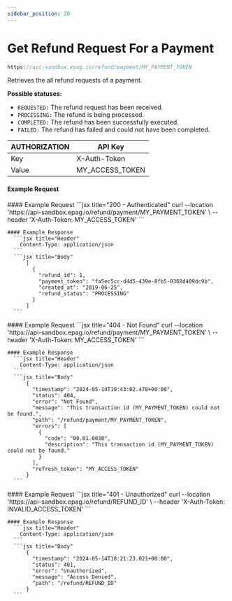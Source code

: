 ```yaml
---
sidebar_position: 20
---
```



# Get Refund Request For a Payment

```jsx
https://api-sandbox.epag.io/refund/payment/MY_PAYMENT_TOKEN
```

Retrieves the all refund requests of a payment.

**Possible statuses:**

- <code>REQUESTED:</code> The refund request has been received.
- <code>PROCESSING:</code> The refund is being processed.
- <code>COMPLETED:</code> The refund has been successfully executed.
- <code>FAILED:</code> The refund has failed and could not have been completed.

| AUTHORIZATION | API Key         | 
| ------------- | --------------- |
| Key           | X-Auth-Token    |
| Value         | MY_ACCESS_TOKEN |

#### Example Request

<Tabs>
  <TabItem value="success" label="200 - Success" default>
    #### Example Request
      ```jsx title="200 - Authenticated"
          curl --location 'https://api-sandbox.epag.io/refund/payment/MY_PAYMENT_TOKEN' \
          --header 'X-Auth-Token: MY_ACCESS_TOKEN'
      ```
    
    #### Example Response
      ```jsx title="Header"
        Content-Type: application/json
      ``` 
      ```jsx title="Body"
          [
            {
              "refund_id": 1,
              "payment_token": "fa5ec5cc-d4d5-439e-8fb5-0368d409dc9b",
              "created_at": "2019-06-25",
              "refund_status": "PROCESSING"
            }
          ]
      ```      
  </TabItem>
  <TabItem value="not-found" label="404 - Not Found">
    #### Example Request
      ```jsx title="404 - Not Found"
          curl --location 'https://api-sandbox.epag.io/refund/payment/MY_PAYMENT_TOKEN' \
          --header 'X-Auth-Token: MY_ACCESS_TOKEN'
      ```

    #### Example Response
      ```jsx title="Header"
        Content-Type: application/json
      ```  
      ```jsx title="Body"
          {
            "timestamp": "2024-05-14T18:43:02.478+00:00",
            "status": 404,
            "error": "Not Found",
            "message": "This transaction id (MY_PAYMENT_TOKEN) could not be found.",
            "path": "/refund/payment/MY_PAYMENT_TOKEN",
            "errors": [
              {
                "code": "00.01.0038",
                "description": "This transaction id (MY_PAYMENT_TOKEN) could not be found."
              }
            ],
            "refresh_token": "MY_ACCESS_TOKEN"
          }
      ```
  </TabItem>
  <TabItem value="unauthorized" label="401 - Unauthorized">
    #### Example Request
      ```jsx title="401 - Unauthorized"
          curl --location 'https://api-sandbox.epag.io/refund/REFUND_ID' \
          --header 'X-Auth-Token: INVALID_ACCESS_TOKEN'
      ```

    #### Example Response
      ```jsx title="Header"
        Content-Type: application/json
      ```  
      ```jsx title="Body"
          {
            "timestamp": "2024-05-14T18:21:23.021+00:00",
            "status": 401,
            "error": "Unauthorized",
            "message": "Access Denied",
            "path": "/refund/REFUND_ID"
          }
      ```
  </TabItem>
</Tabs>